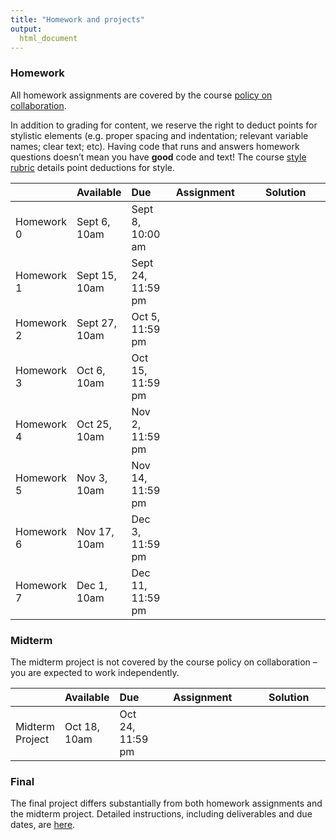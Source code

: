 ```yaml
---
title: "Homework and projects"
output:
  html_document
---
```



### Homework

All homework assignments are covered by the course [policy on collaboration](policy_on_collaboration.html). 

In addition to grading for content, we reserve the right to deduct points for stylistic elements (e.g. proper spacing and indentation; relevant variable names; clear text; etc). Having code that runs and answers homework questions doesn't mean you have **good** code and text! The course [style rubric](homework_style_rubric.html) details point deductions for style.

|               | Available      | Due               | Assignment                                                | Solution                                                                   |
|:------------- |:-------------- |:------------------| :--------------------------------------------------------:| :-------------------------------------------------------------------------:|
| Homework 0    | Sept 6, 10am   | Sept 8, 10:00 am  | [<i class="far fa-file-code fa-lg"></i>](homework_0.html) | [<i class="fas fa-check fa-lg"></i>]()                                     |
| Homework 1    | Sept 15, 10am  | Sept 24, 11:59 pm | [<i class="far fa-file-code fa-lg"></i>](homework_1.html) | [<i class="fas fa-check fa-lg"></i>](./resources/p8105_hw1_ajg2202.zip)    |
| Homework 2    | Sept 27, 10am  | Oct 5, 11:59 pm   | [<i class="far fa-file-code fa-lg"></i>](homework_2.html) | [<i class="fas fa-check fa-lg"></i>](./resources/p8105_hw2_ajg2202.zip)    |
| Homework 3    | Oct 6, 10am    | Oct 15, 11:59 pm  | [<i class="far fa-file-code fa-lg"></i>](homework_3.html) | [<i class="fas fa-check fa-lg"></i>](./resources/p8105_hw3_ajg2202.zip)    |
| Homework 4    | Oct 25, 10am   | Nov 2, 11:59 pm   | [<i class="far fa-file-code fa-lg"></i>](homework_4.html) | [<i class="fas fa-check fa-lg"></i>]()                                     |
| Homework 5    | Nov 3, 10am    | Nov 14, 11:59 pm  | [<i class="far fa-file-code fa-lg"></i>](homework_5.html) | [<i class="fas fa-check fa-lg"></i>](./resources/p8105_hw5_ajg2202.zip)    |
| Homework 6    | Nov 17, 10am   | Dec 3, 11:59 pm   | [<i class="far fa-file-code fa-lg"></i>](homework_6.html) | [<i class="fas fa-check fa-lg"></i>](./resources/p8105_hw6_ajg2202.zip)    |
| Homework 7    | Dec 1, 10am    | Dec 11, 11:59 pm  | [<i class="far fa-file-code fa-lg"></i>](homework_7.html) | [<i class="fas fa-check fa-lg"></i>](./resources/p8105_hw6_ajg2202.zip)    |

### Midterm

The midterm project is not covered by the course policy on collaboration -- you are expected to work independently. 

|                 | Available    | Due              | Assignment                                                     | Solution |
|:--------------- |:------------ |:---------------- | :-------------------------------------------------------------:| :----------------------------------------------:|
| Midterm Project | Oct 18, 10am | Oct 24, 11:59 pm | [<i class="far fa-file-code fa-lg"></i>](midterm_project.html) | [<i class="fas fa-check fa-lg"></i>](link)      |

### Final
    
The final project differs substantially from both homework assignments and the midterm project. Detailed instructions, including deliverables and due dates, are [here](final_project.html).